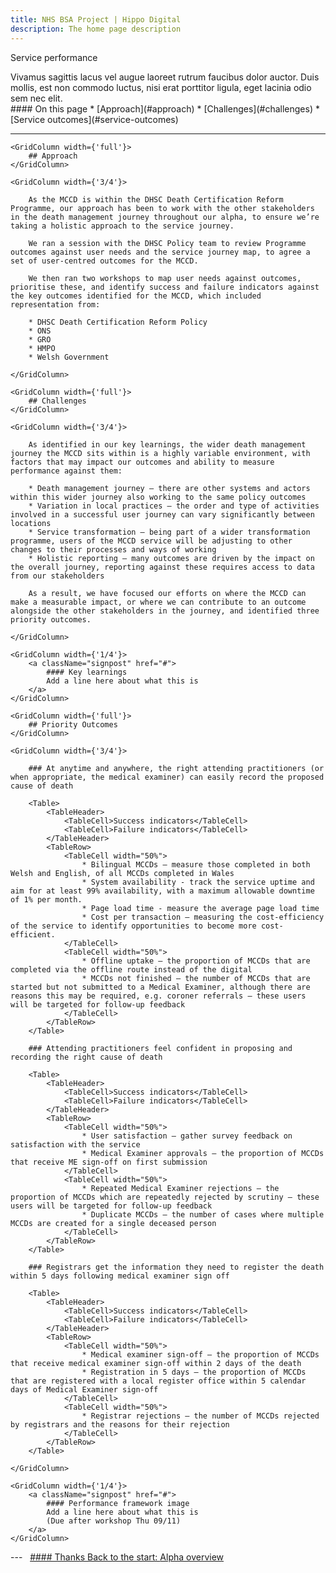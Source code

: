 ```yaml
---
title: NHS BSA Project | Hippo Digital
description: The home page description
---
```


<Heading caption='Looking ahead to beta' tag='h1'>Service performance</Heading>

<GridRow>
    <GridColumn width={'2/3'}>
        <LeadParagraph>
            Vivamus sagittis lacus vel augue laoreet rutrum faucibus dolor auctor. Duis mollis, est non commodo luctus, nisi erat porttitor ligula, eget lacinia odio sem nec elit.
        </LeadParagraph>
    </GridColumn>
    <GridColumn width={'1/3'}>
        <nav className="in-page-nav">
            #### On this page
            * [Approach](#approach)
            * [Challenges](#challenges)
            * [Service outcomes](#service-outcomes)
        </nav>
    </GridColumn>
    <GridColumn width={'full'}>
        <hr className="govuk-section-break govuk-section-break--l"/>
    </GridColumn>
</GridRow>

<GridRow>

    <GridColumn width={'full'}>
        ## Approach
    </GridColumn>
    
    <GridColumn width={'3/4'}>

        As the MCCD is within the DHSC Death Certification Reform Programme, our approach has been to work with the other stakeholders in the death management journey throughout our alpha, to ensure we’re taking a holistic approach to the service journey.

        We ran a session with the DHSC Policy team to review Programme outcomes against user needs and the service journey map, to agree a set of user-centred outcomes for the MCCD.

        We then ran two workshops to map user needs against outcomes, prioritise these, and identify success and failure indicators against the key outcomes identified for the MCCD, which included representation from:

        * DHSC Death Certification Reform Policy
        * ONS
        * GRO
        * HMPO
        * Welsh Government
    
    </GridColumn>
</GridRow>
    
<GridRow>
    
    <GridColumn width={'full'}>
        ## Challenges
    </GridColumn>
    
    <GridColumn width={'3/4'}>

        As identified in our key learnings, the wider death management journey the MCCD sits within is a highly variable environment, with factors that may impact our outcomes and ability to measure performance against them:

        * Death management journey – there are other systems and actors within this wider journey also working to the same policy outcomes
        * Variation in local practices – the order and type of activities involved in a successful user journey can vary significantly between locations
        * Service transformation – being part of a wider transformation programme, users of the MCCD service will be adjusting to other changes to their processes and ways of working
        * Holistic reporting – many outcomes are driven by the impact on the overall journey, reporting against these requires access to data from our stakeholders

        As a result, we have focused our efforts on where the MCCD can make a measurable impact, or where we can contribute to an outcome alongside the other stakeholders in the journey, and identified three priority outcomes.

    </GridColumn>

    <GridColumn width={'1/4'}>
        <a className="signpost" href="#">
            #### Key learnings
            Add a line here about what this is
        </a>
    </GridColumn>

</GridRow>
    
<GridRow>

    <GridColumn width={'full'}>
        ## Priority Outcomes
    </GridColumn>

    <GridColumn width={'3/4'}>

        ### At anytime and anywhere, the right attending practitioners (or when appropriate, the medical examiner) can easily record the proposed cause of death

        <Table>
            <TableHeader>
                <TableCell>Success indicators</TableCell>
                <TableCell>Failure indicators</TableCell>
            </TableHeader>
            <TableRow>
                <TableCell width="50%">
                    * Bilingual MCCDs – measure those completed in both Welsh and English, of all MCCDs completed in Wales
                    * System availability - track the service uptime and aim for at least 99% availability, with a maximum allowable downtime of 1% per month.
                    * Page load time - measure the average page load time
                    * Cost per transaction – measuring the cost-efficiency of the service to identify opportunities to become more cost-efficient.
                </TableCell>
                <TableCell width="50%">
                    * Offline uptake – the proportion of MCCDs that are completed via the offline route instead of the digital
                    * MCCDs not finished – the number of MCCDs that are started but not submitted to a Medical Examiner, although there are reasons this may be required, e.g. coroner referrals – these users will be targeted for follow-up feedback
                </TableCell>
            </TableRow>
        </Table>

        ### Attending practitioners feel confident in proposing and recording the right cause of death

        <Table>
            <TableHeader>
                <TableCell>Success indicators</TableCell>
                <TableCell>Failure indicators</TableCell>
            </TableHeader>
            <TableRow>
                <TableCell width="50%">
                    * User satisfaction – gather survey feedback on satisfaction with the service
                    * Medical Examiner approvals – the proportion of MCCDs that receive ME sign-off on first submission
                </TableCell>
                <TableCell width="50%">
                    * Repeated Medical Examiner rejections – the proportion of MCCDs which are repeatedly rejected by scrutiny – these users will be targeted for follow-up feedback
                    * Duplicate MCCDs – the number of cases where multiple MCCDs are created for a single deceased person
                </TableCell>
            </TableRow>
        </Table>

        ### Registrars get the information they need to register the death within 5 days following medical examiner sign off

        <Table>
            <TableHeader>
                <TableCell>Success indicators</TableCell>
                <TableCell>Failure indicators</TableCell>
            </TableHeader>
            <TableRow>
                <TableCell width="50%">
                    * Medical examiner sign-off – the proportion of MCCDs that receive medical examiner sign-off within 2 days of the death
                    * Registration in 5 days – the proportion of MCCDs that are registered with a local register office within 5 calendar days of Medical Examiner sign-off
                </TableCell>
                <TableCell width="50%">
                    * Registrar rejections – the number of MCCDs rejected by registrars and the reasons for their rejection
                </TableCell>
            </TableRow>
        </Table>

    </GridColumn>

    <GridColumn width={'1/4'}>
        <a className="signpost" href="#">
            #### Performance framework image
            Add a line here about what this is  
            (Due after workshop Thu 09/11)
        </a>
    </GridColumn>

</GridRow>

<GridRow>
    <GridColumn width={'full'}>
        ---
    </GridColumn>
</GridRow>
<GridRow>
    <GridColumn width={'1/2'}>
        &nbsp;
    </GridColumn>
    <GridColumn width={'1/2'}>
        <a className="next-page" href="/">
            #### Thanks
            Back to the start: <span>Alpha overview</span>
        </a>
    </GridColumn>
</GridRow>